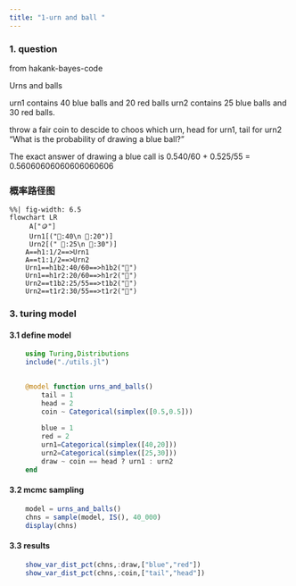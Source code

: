 ```yaml
---
title: "1-urn and ball "
---
```


### 1. question

:::{.callout-note}
from hakank-bayes-code

Urns and balls

urn1 contains 40 blue balls and 20 red balls 
urn2 contains 25 blue balls and 30 red balls.

throw a fair coin to descide to choos which urn, head for urn1, tail for urn2
"What is the probability of drawing a blue ball?"

The exact answer of drawing a blue call is
0.540/60 + 0.525/55 = 0.56060606060606060606
:::

###  概率路径图

```mermaid
%%| fig-width: 6.5
flowchart LR
     A["🪙"]
     Urn1[("🔵:40\n 🔴:20")]
     Urn2[(" 🔵:25\n 🔴:30")]
    A==h1:1/2==>Urn1
    A==t1:1/2==>Urn2
    Urn1==h1b2:40/60==>h1b2("🔵")
    Urn1==h1r2:20/60==>h1r2("🔴")
    Urn2==t1b2:25/55==>t1b2("🔵")
    Urn2==t1r2:30/55==>t1r2("🔴")
```

### 3.  turing model

#### 3.1 define model
```julia
    using Turing,Distributions
    include("./utils.jl")
    

    @model function urns_and_balls()
        tail = 1
        head = 2
        coin ~ Categorical(simplex([0.5,0.5]))
        
        blue = 1
        red = 2
        urn1=Categorical(simplex([40,20]))
        urn2=Categorical(simplex([25,30]))
        draw ~ coin == head ? urn1 : urn2 
    end
```

#### 3.2 mcmc sampling

```julia
    model = urns_and_balls()
    chns = sample(model, IS(), 40_000)
    display(chns)
```
#### 3.3 results
```julia
    show_var_dist_pct(chns,:draw,["blue","red"])
    show_var_dist_pct(chns,:coin,["tail","head"])
```

